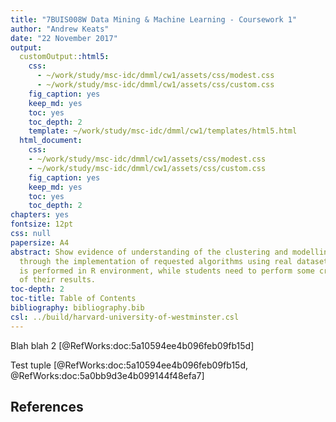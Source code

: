 ```yaml
---
title: "7BUIS008W Data Mining & Machine Learning - Coursework 1"
author: "Andrew Keats"
date: "22 November 2017"
output:
  customOutput::html5:
    css: 
      - ~/work/study/msc-idc/dmml/cw1/assets/css/modest.css
      - ~/work/study/msc-idc/dmml/cw1/assets/css/custom.css
    fig_caption: yes
    keep_md: yes
    toc: yes
    toc_depth: 2
    template: ~/work/study/msc-idc/dmml/cw1/templates/html5.html
  html_document:
    css:
    - ~/work/study/msc-idc/dmml/cw1/assets/css/modest.css
    - ~/work/study/msc-idc/dmml/cw1/assets/css/custom.css
    fig_caption: yes
    keep_md: yes
    toc: yes
    toc_depth: 2
chapters: yes
fontsize: 12pt
css: null
papersize: A4
abstract: Show evidence of understanding of the clustering and modelling concepts,
  through the implementation of requested algorithms using real datasets. Implementation
  is performed in R environment, while students need to perform some critical evaluation
  of their results.
toc-depth: 2
toc-title: Table of Contents
bibliography: bibliography.bib
csl: ../build/harvard-university-of-westminster.csl
---
```


Blah blah 2 [@RefWorks:doc:5a10594ee4b096feb09fb15d]

Test tuple [@RefWorks:doc:5a10594ee4b096feb09fb15d, @RefWorks:doc:5a0bb9d3e4b099144f48efa7]
<section>

# References

<div id="refs"></div>

</section>
